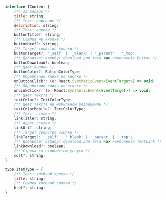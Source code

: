 
<Props of={VideoBanner} />

``` javascript

interface IContent {
    /** Заголовок */
    title: string;
    /** Текст-описание */
    description: string;
    /** Текст кнопки */
    buttonTitle?: string;
    /** Ссылка на кнопке */
    buttonHref?: string;
    /** Target свойство кнопки */
    buttonTarget?: '_self' | '_blank' | '_parent' | '_top';
    /** Добавляет атрибут download для тега <a> компонента Button */
    buttonDownload?: boolean;
    /** Цвет кнопки */
    buttonColor?: ButtonColorType;
    /** Обработчик клика по кнопке */
    onButtonClick?: (e: React.SyntheticEvent<EventTarget>) => void;
    /** Обработчик клика по ссылке */
    onLinkClick?: (e: React.SyntheticEvent<EventTarget>) => void;
    /** Цвет текста */
    textColor?: TextColorType;
    /** Цвет текста на мобильном разрешении */
    textColorMobile?: TextColorType;
    /** Текст ссылки */
    linkTitle?: string;
    /** Адрес ссылки */
    linkUrl?: string;
    /** Target свойство ссылки */
    linkTarget?: '_self' | '_blank' | '_parent' | '_top';
    /** Добавляет атрибут download для тега <a> компонента TextLink */
    linkDownload?: boolean;
    /** Строка со стоимостью услуги */
    cost?: string;
}

type ItemType = {
    /** Текст хлебной крошки */
    title: string;
    /** Ссылка хлебной крошки */
    href?: string;
}

```
